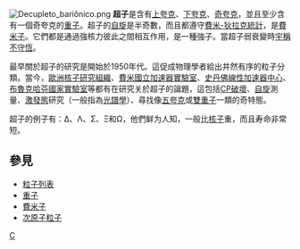 [[File:Decupleto_bariônico.png|thumb]]
'''超子'''是含有[[上夸克|上夸克]]、[[下夸克|下夸克]]、[[奇夸克|奇夸克]]，並且至少含有一個奇夸克的[[重子|重子]]。超子的[[自旋|自旋]]是半奇數，而且都遵守[[費米-狄拉克統計|費米-狄拉克統計]]，是[[費米子|費米子]]。它們都是通過強核力彼此之間相互作用，是一種強子。當超子弱衰變時[[宇稱|宇稱不守恆]]。

最早關於超子的研究是開始於1950年代。這促成物理學者給出井然有序的粒子分類。當今，[[歐洲核子研究組織|歐洲核子研究組織]]、[[費米國立加速器實驗室|費米國立加速器實驗室]]、[[史丹佛線性加速器中心|史丹佛線性加速器中心]]、[[布魯克哈芬國家實驗室|布魯克哈芬國家實驗室]]等都有在研究关於超子的論題，這包括[[CP破壞|CP破壞]]、[[自旋|自旋]]測量、[[激發態|激發態]]研究（一般指為[[光譜學|光譜學]]）、尋找像[[五夸克|五夸克]]或[[雙重子態|雙重子]]一類的奇特態。

超子的例子有：Δ、Λ、Σ、Ξ和Ω，他們鲜为人知，一般比[[核子|核子]]重，而且寿命非常短。

== 參見 ==
* [[粒子列表|粒子列表]]
* [[重子|重子]]
* [[費米子|費米子]]
* [[次原子粒子|次原子粒子]]
{{物理小作品}}
{{Particles}}
[[Category:重子|C]]